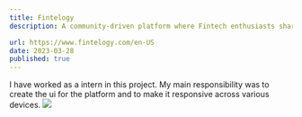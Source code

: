 ```yaml
---
title: Fintelogy
description: A community-driven platform where Fintech enthusiasts share knowledge and work towards forming a decentralized DAO.

url: https://www.fintelogy.com/en-US
date: 2023-03-28
published: true
---
```


I have worked as a intern in this project. My main responsibility was to create the ui for the platform and to make it responsive across various devices.
![](/project_images/fintelogy.png)
